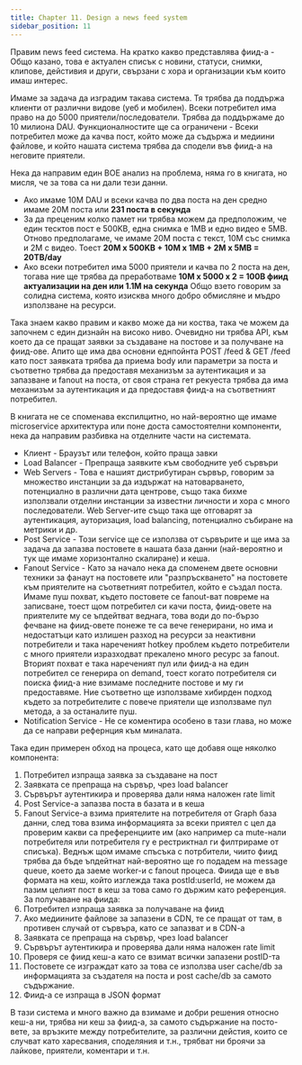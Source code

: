 ```yaml
---
title: Chapter 11. Design a news feed system
sidebar_position: 11
---
```


Правим news feed система. На кратко какво представлява фиид-а - Общо казано, това е актуален списък с новини, статуси, снимки, клипове, дейстивия и други, свързани с хора и организации към които имаш интерес.

Имаме за задача да изградим такава система. Тя трябва да поддържа клиенти от различни видове (уеб и мобилен). Всеки потребител има право на до 5000 приятели/последователи. Трябва да поддържаме до 10 милиона DAU. Функционалностите ще са ограничени - Всеки потребител може да качва пост, който може да съдържа и медиини файлове, и който нашата система трябва да сподели във фиид-а на неговите приятели.

Нека да направим един BOE анализ на проблема, няма го в книгата, но мисля, че за това са ни дали тези данни.

- Ако имаме 10М DAU и всеки качва по два поста на ден средно имаме 20М поста или **231 поста в секунда**
- За да преценим колко памет ни трябва можем да предположим, че един тесктов пост е 500KB, една снимка е 1MB и едно видео е 5MB. Отново предполагаме, че имаме 20М поста с текст, 10М със снимка и 2М с видео. Тоест **20М х 500KB + 10М х 1MB + 2М х 5MB = 20TB/day**
- Ако всеки потребител има 5000 приятели и качва по 2 поста на ден, тогава ние ще трябва да преработваме **10М х 5000 х 2 = 100B фиид актуализации на ден или 1.1М на секунда**
  Общо взето говорим за солидна система, която изисква много добро обмисляне и мъдро използване на ресурси.

Така знаем какво правим и какво може да ни коства, така че можем да започнем с един дизнайн на високо ниво. Очевидно ни трябва API, към което да се пращат заявки за създаване на постове и за получване на фиид-ове. Апито ще има два основни еднпойнта POST /feed & GET /feed като пост заявката трябва да приема body или параметри за поста и съответно трябва да предоставя механизъм за аутентикация и за запазване и fanout на поста, от своя страна гет рекуеста трябва да има механизъм за аутентикация и да предоставя фиид-а на съответният потребител.

В книгата не се споменава експилцитно, но най-вероятно ще имаме microservice архитектура или поне доста самостоятелни компоненти, нека да направим разбивка на отделните части на системата.

- Клиент - Браузът или телефон, който праща завки
- Load Balancer - Препраща заявките към свободните уеб сървъри
- Web Servers - Това е нашият дистрибутиран сървър, говорим за множество инстанции за да издържат на натоварването, потенциално в различни дата центрове, също така бихме използвали отделни инстанции за известни личности и хора с много последователи. Web Server-ите също така ще отговарят за аутентикация, ауторизация, load balancing, потенциално събиране на метрики и др.
- Post Service - Този service ще се използва от сървърите и ще има за задача да запазва постовете в нашата база данни (най-вероятно и тук ще имаме хоризонтално скалиране) и кеша.
- Fanout Service - Като за начало нека да споменем двете основни техники за фанаут на постовете или "разпръскването" на постовете към приятелите на съответният потребител, който е създал поста. Имаме пуш похват, където постовете се fanout-ват повреме на записване, тоест щом потребител си качи поста, фиид-овете на приятелите му се ъпдейтват веднага, това води до по-бързо фечване на фиид-овете понеже те са вече генерирани, но има и недостатъци като излишен разход на ресурси за неактивни потребители и така нареченият hotkey проблем където потребители с много приятели изразходват прекалено много ресурс за fanout. Вторият похват е така нареченият пул или фиид-а на един потребител се генерира on demand, тоест когато потребителя си поиска фиид-а ние взимаме последните постове и му ги предоставяме. Ние съответно ще използваме хибирден подход където за потребителите с повече приятели ще използваме пул метода, а за останалите пуш.
- Notification Service - Не се коментира особено в тази глава, но може да се направи рефернция към миналата.

Така един примерен обход на процеса, като ще добавя още няколко компонента:

1. Потребител изпраща заявка за създаване на пост
2. Заявката се препраща на сървър, чрез load balancer
3. Сървърът аутентикира и проверява дали няма наложен rate limit
4. Post Service-а запазва поста в базата и в кеша
5. Fanout Service-а взима приятелите на потребителя от Graph база данни, след това взима информацията за всеки приятел с цел да проверим какви са преференциите им (ако например са mute-нали потребителя или потребителя гу е рестриктнал ги филтрираме от списъка). Веднъж щом имаме спъсъка с потрбители, чиито фиид трябва да бъде ъпдейтнат най-вероятно ще го подадем на message queue, което да заеме worker-и с fanout процеса. Фиида ще е във формата на кеш, който изглежда така postId:userId, не можем да пазим целият пост в кеш за това само го държим като референция.
   За получаване на фиида:
6. Потребител изпраща заявка за получаване на фиид
7. Ако медиините файлове за запазени в CDN, те се пращат от там, в противен случай от сървъра, като се запазват и в CDN-a
8. Заявката се препраща на сървър, чрез load balancer
9. Сървърът аутентикира и проверява дали няма наложен rate limit
10. Проверя се фиид кеш-а като се взимат всички запазени postID-та
11. Постовете се изграждат като за това се използва user cache/db за информацията за създателя на поста и post cache/db за самото съдържание.
12. Фиид-а се изпраща в JSON формат

В тази система и много важно да взимаме и добри решения относно кеш-а ни, трябва ни кеш за фиид-а, за самото съдържание на посто-вете, за връзките между потребителите, за различни дейстия, които се случват като харесвания, споделяния и т.н., трябват ни броячи за лайкове, приятели, коментари и т.н.
